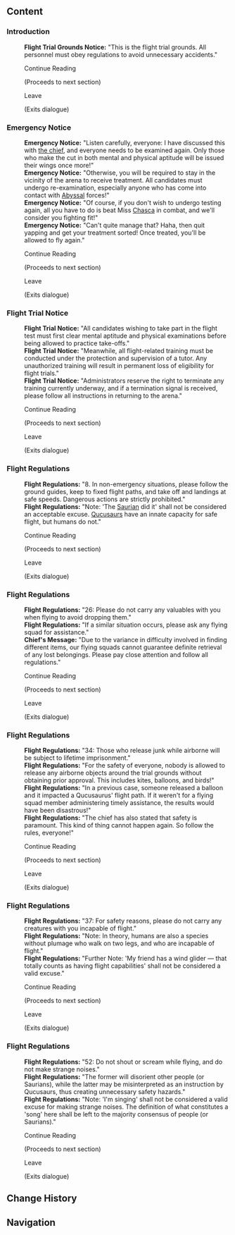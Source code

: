 {{Stub|Diff content before [[The Rainbow Destined to Burn]]?}}
{{Location Infobox
|image        = <gallery>
Sign Flight Trial Grounds Bulletin Board.png|In-game
Sign Flight Trial Grounds Bulletin Board Location.png|Map
</gallery>
|type         = Point of Interest
|type2        = Bulletin Board
|map_level    = 
|poi          = 
|subarea      = "Flower-Feather Clan"
|area         = Quahuacan Cliff
|subregion    = 
|region       = Natlan
}}
{{Location Intro|The '''Flight Trial Grounds Bulletin Board'''|description=It is located at the Flight Trial Grounds, at the northernmost point of "Flower-Feather Clan".<p>The messages randomly cycle through every time it is interacted with.</p>}}

==Content==
{{Dialogue Start}}
===Introduction===
:'''Flight Trial Grounds Notice:''' "This is the flight trial grounds. All personnel must obey regulations to avoid unnecessary accidents."
:{{DIcon}} Continue Reading
:;(Proceeds to next section)
:{{DIcon}} Leave
:;(Exits dialogue)

===Emergency Notice===
<!--Likely only available after "The Rainbow Destined to Burn"-->
:'''Emergency Notice:''' "Listen carefully, everyone: I have discussed this with [[Mutota|the chief]], and everyone needs to be examined again. Only those who make the cut in both mental and physical aptitude will be issued their wings once more!"
:'''Emergency Notice:''' "Otherwise, you will be required to stay in the vicinity of the arena to receive treatment. All candidates must undergo re-examination, especially anyone who has come into contact with [[Abyss]]al forces!"
:'''Emergency Notice:''' "Of course, if you don't wish to undergo testing again, all you have to do is beat Miss [[Chasca]] in combat, and we'll consider you fighting fit!"
:'''Emergency Notice:''' "Can't quite manage that? Haha, then quit yapping and get your treatment sorted! Once treated, you'll be allowed to fly again."
:{{DIcon}} Continue Reading
:;(Proceeds to next section)
:{{DIcon}} Leave
:;(Exits dialogue)

===Flight Trial Notice===
<!--Likely only available after "The Rainbow Destined to Burn"-->
:'''Flight Trial Notice:''' "All candidates wishing to take part in the flight test must first clear mental aptitude and physical examinations before being allowed to practice take-offs."
:'''Flight Trial Notice:''' "Meanwhile, all flight-related training must be conducted under the protection and supervision of a tutor. Any unauthorized training will result in permanent loss of eligibility for flight trials."
:'''Flight Trial Notice:''' "Administrators reserve the right to terminate any training currently underway, and if a termination signal is received, please follow all instructions in returning to the arena."
:{{DIcon}} Continue Reading
:;(Proceeds to next section)
:{{DIcon}} Leave
:;(Exits dialogue)

===Flight Regulations===
:'''Flight Regulations:''' "8.{{sic}} In non-emergency situations, please follow the ground guides, keep to fixed flight paths, and take off and landings at safe speeds. Dangerous actions are strictly prohibited."
:'''Flight Regulations:''' "Note: 'The [[Saurian]] did it' shall not be considered an acceptable excuse. [[Qucusaur]]s have an innate capacity for safe flight, but humans do not."
:{{DIcon}} Continue Reading
:;(Proceeds to next section)
:{{DIcon}} Leave
:;(Exits dialogue)

===Flight Regulations===
:'''Flight Regulations:''' "26: Please do not carry any valuables with you when flying to avoid dropping them."
:'''Flight Regulations:''' "If a similar situation occurs, please ask any flying squad for assistance."
:'''Chief's Message:''' "Due to the variance in difficulty involved in finding different items, our flying squads cannot guarantee definite retrieval of any lost belongings. Please pay close attention and follow all regulations."
:{{DIcon}} Continue Reading
:;(Proceeds to next section)
:{{DIcon}} Leave
:;(Exits dialogue)

===Flight Regulations===
:'''Flight Regulations:''' "34: Those who release junk while airborne will be subject to lifetime imprisonment."
:'''Flight Regulations:''' "For the safety of everyone, nobody is allowed to release any airborne objects around the trial grounds without obtaining prior approval. This includes kites, balloons, and birds!"
:'''Flight Regulations:''' "In a previous case, someone released a balloon and it impacted a Qucusaurus' flight path. If it weren't for a flying squad member administering timely assistance, the results would have been disastrous!"
:'''Flight Regulations:''' "The chief has also stated that safety is paramount. This kind of thing cannot happen again. So follow the rules, everyone!"
:{{DIcon}} Continue Reading
:;(Proceeds to next section)
:{{DIcon}} Leave
:;(Exits dialogue)

===Flight Regulations===
:'''Flight Regulations:''' "37: For safety reasons, please do not carry any creatures with you incapable of flight."
:'''Flight Regulations:''' "Note: In theory, humans are also a species without plumage who walk on two legs, and who are incapable of flight."
:'''Flight Regulations:''' "Further Note: 'My friend has a wind glider &mdash; that totally counts as having flight capabilities' shall not be considered a valid excuse."
:{{DIcon}} Continue Reading
:;(Proceeds to next section)
:{{DIcon}} Leave
:;(Exits dialogue)

===Flight Regulations===
:'''Flight Regulations:''' "52: Do not shout or scream while flying, and do not make strange noises."
:'''Flight Regulations:''' "The former will disorient other people (or Saurians), while the latter may be misinterpreted as an instruction by Qucusaurs, thus creating unnecessary safety hazards."
:'''Flight Regulations:''' "Note: 'I'm singing' shall not be considered a valid excuse for making strange noises. The definition of what constitutes a 'song' here shall be left to the majority consensus of people (or Saurians)."
:{{DIcon}} Continue Reading
:;(Proceeds to next section)
:{{DIcon}} Leave
:;(Exits dialogue)
{{Dialogue End}}
<!--
==Other Languages==
{{Other Languages|default_hidden=1
|en      = 
|zhs     = 
|zhs_rm  = 
|zht     = 
|zht_rm  = 
|ja      = 
|ja_rm   = 
|ko      = 
|es      = 
|fr      = 
|ru      = 
|th      = 
|th_rm   = 
|vi      = 
|de      = 
|id      = 
|pt      = 
|tr      = 
|it      = 
}}
-->
==Change History==
{{Change History|5.2}}

==Navigation==
{{PoI Navbox|Natlan}}